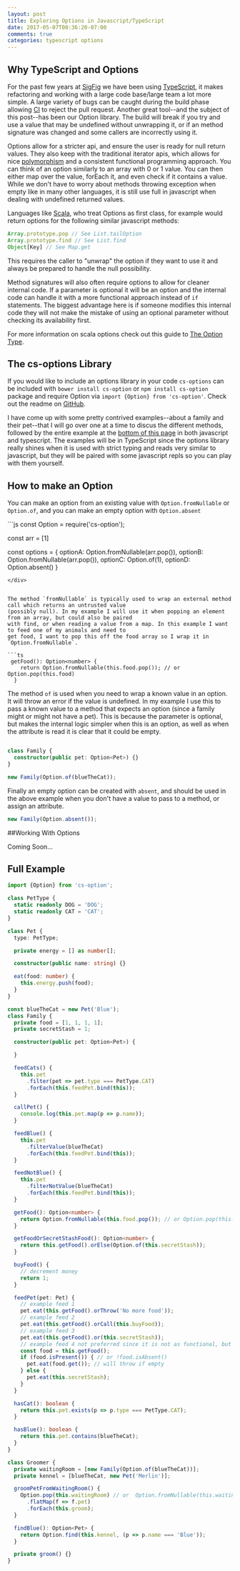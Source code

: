```yaml
---
layout: post
title: Exploring Options in Javascript/TypeScript
date: 2017-05-07T00:36:20-07:00
comments: true
categories: typescript options
---
```


## Why TypeScript and Options

For the past few years at [SigFig](www.sigfig.com) we have been using [TypeScript](http://www.typescriptlang.org/), it makes refactoring
and working with a large code base/large team a lot more simple. A large variety of bugs
can be caught during the build phase allowing [CI](https://en.wikipedia.org/wiki/Continuous_integration)
to reject the pull request. Another great tool--and the subject of this post--has been our Option library.
The build will break if you try and use a value that may be undefined without unwrapping it, or if an method signature
was changed and some callers are incorrectly using it.

Options allow for a stricter api, and ensure the user is ready for null return values. They also keep with the
traditional iterator apis, which allows for nice [polymorphism](https://en.wikipedia.org/wiki/Polymorphism_(computer_science))
and a consistent functional programming approach.
You can think of an option similarly to an array with 0 or 1 value. You can then either map over the value, forEach
it, and even check if it contains a value. While we don't have to worry about methods throwing exception when empty
like in many other languages, it is still use full in javascript when dealing with undefined returned values.

Languages like [Scala](https://www.scala-lang.org/api/current/scala/Option.html),
who treat Options as first class, for example would return options for the following
similar javascript methods:

```js
Array.prototype.pop // See List.tailOption
Array.prototype.find // See List.find
Object[Key] // See Map.get
```

This requires the caller to "unwrap" the option if they want to use it and always be prepared to handle the null
possibility.

Method signatures will also often require options to allow for cleaner internal code. If a parameter is optional
it will be an option and the internal code can handle it with a more functional approach instead of `if` statements. The
biggest advantage here is if someone modifies this internal code they will not make the mistake of using an optional
parameter without checking its availability first.

For more information on scala options check out this guide to [The Option Type](http://danielwestheide.com/blog/2012/12/19/the-neophytes-guide-to-scala-part-5-the-option-type.html).

## The cs-options Library

If you would like to include an options library in your code `cs-options` can be included with `bower install cs-option`
or `npm install cs-option` package and require Option via `import {Option} from 'cs-option'`. Check out the readme on
[GitHub](https://github.com/CodySchaaf/CsOption).

I have come up with some pretty contrived examples--about a family and their pet--that I will go over one at a time to discus the different methods, followed
by the entire example at the <a href="#entire-example" class="link">bottom of this page</a> in both javascript and typescript. The examples will be in TypeScript
since the options library really shines when it is used with strict typing and reads very similar to javascript, but they will be paired with some javascript repls
so you can play with them yourself.

## How to make an Option

You can make an option from an existing value with `Option.fromNullable` or `Option.of`, and you can make
an empty option with `Option.absent`

<div data-toggle-RunKit>
```js
const Option = require('cs-option');

const arr = [1]

const options = {
    optionA: Option.fromNullable(arr.pop()),
    optionB: Option.fromNullable(arr.pop()),
    optionC: Option.of(1),
    optionD: Option.absent()
}

```
</div>


The method `fromNullable` is typically used to wrap an external method call which returns an untrusted value
(possibly null). In my example I will use it when popping an element from an array, but could also be paired
with find, or when reading a value from a map. In this example I want to feed one of my animals and need to
get food, I want to pop this off the food array so I wrap it in `Option.fromNullable`.

```ts
 getFood(): Option<number> {
    return Option.fromNullable(this.food.pop()); // or Option.pop(this.food)
  }
```

The method `of` is used when you need to wrap a known value in an option. It will throw an error if the value is undefined.
In my example I use this to pass a known value to a method that expects an option (since a family might or might not have a pet).
This is because the parameter is optional, but makes the internal logic simpler when this is an option, as well as when the attribute is
read it is clear that it could be empty.

```ts

class Family {
  constructor(public pet: Option<Pet>) {}
}

new Family(Option.of(blueTheCat));

```

Finally an empty option can be created with `absent`, and should be used in the above example when you don't have a value to
pass to a method, or assign an attribute.

```ts
new Family(Option.absent());
```

##Working With Options

Coming Soon...

## Full Example


```ts
import {Option} from 'cs-option';

class PetType {
  static readonly DOG = 'DOG';
  static readonly CAT = 'CAT';
}

class Pet {
  type: PetType;

  private energy = [] as number[];

  constructor(public name: string) {}

  eat(food: number) {
    this.energy.push(food);
  }
}

const blueTheCat = new Pet('Blue');
class Family {
  private food = [1, 1, 1, 1];
  private secretStash = 1;

  constructor(public pet: Option<Pet>) {

  }

  feedCats() {
    this.pet
      .filter(pet => pet.type === PetType.CAT)
      .forEach(this.feedPet.bind(this));
  }

  callPet() {
    console.log(this.pet.map(p => p.name));
  }

  feedBlue() {
    this.pet
      .filterValue(blueTheCat)
      .forEach(this.feedPet.bind(this));
  }

  feedNotBlue() {
    this.pet
      .filterNotValue(blueTheCat)
      .forEach(this.feedPet.bind(this));
  }

  getFood(): Option<number> {
    return Option.fromNullable(this.food.pop()); // or Option.pop(this.food)
  }

  getFoodOrSecretStashFood(): Option<number> {
    return this.getFood().orElse(Option.of(this.secretStash));
  }

  buyFood() {
    // decrement money
    return 1;
  }

  feedPet(pet: Pet) {
    // example feed 1
    pet.eat(this.getFood().orThrow('No more food'));
    // example feed 2
    pet.eat(this.getFood().orCall(this.buyFood));
    // example feed 3
    pet.eat(this.getFood().or(this.secretStash));
    // example feed 4 not preferred since it is not as functional, but in certain instances can be helpful
    const food = this.getFood();
    if (food.isPresent()) { // or !food.isAbsent()
      pet.eat(food.get()); // will throw if empty
    } else {
      pet.eat(this.secretStash);
    }
  }

  hasCat(): boolean {
    return this.pet.exists(p => p.type === PetType.CAT);
  }

  hasBlue(): boolean {
    return this.pet.contains(blueTheCat);
  }
}

class Groomer {
  private waitingRoom = [new Family(Option.of(blueTheCat))];
  private kennel = [blueTheCat, new Pet('Merlin')];

  groomPetFromWaitingRoom() {
    Option.pop(this.waitingRoom) // or  Option.fromNullable(this.waitingRoom.pop());
      .flatMap(f => f.pet)
      .forEach(this.groom);
  }

  findBlue(): Option<Pet> {
    return Option.find(this.kennel, (p => p.name === 'Blue'));
  }

  private groom() {}
}


```